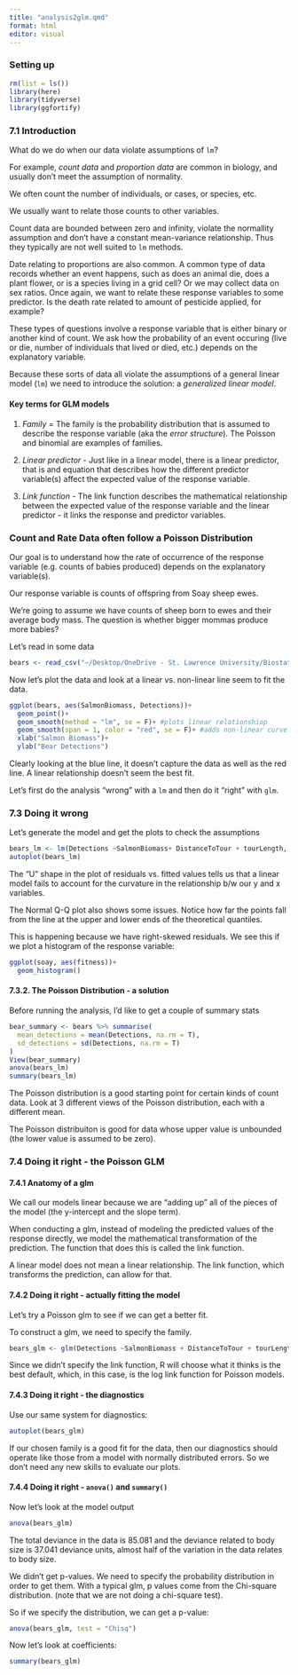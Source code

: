 ```yaml
---
title: "analysis2glm.qmd"
format: html
editor: visual
---
```


### Setting up

```r
rm(list = ls())
library(here)
library(tidyverse)
library(ggfortify)
```

### 7.1 Introduction

What do we do when our data violate assumptions of `lm`?

For example, *count data* and *proportion* *data* are common in biology, and usually don't meet the assumption of normality.

We often count the number of individuals, or cases, or species, etc.

We usually want to relate those counts to other variables.

Count data are bounded between zero and infinity, violate the normallity assumption and don't have a constant mean-variance relationship. Thus they typically are not well suited to `lm` methods.

Date relating to proportions are also common. A common type of data records whether an event happens, such as does an animal die, does a plant flower, or is a species living in a grid cell? Or we may collect data on sex ratios. Once again, we want to relate these response variables to some predictor. Is the death rate related to amount of pesticide applied, for example?

These types of questions involve a response variable that is either binary or another kind of count. We ask how the probability of an event occuring (live or die, number of individuals that lived or died, etc.) depends on the explanatory variable.

Because these sorts of data all violate the assumptions of a general linear model (`lm`) we need to introduce the solution: a *generalized linear model*.

#### Key terms for GLM models

1.  *Family* = The family is the probability distribution that is assumed to describe the response variable (aka the *error structure*). The Poisson and binomial are examples of families.

2.  *Linear predictor* - Just like in a linear model, there is a linear predictor, that is and equation that describes how the different predictor variable(s) affect the expected value of the response variable.

3.  *Link function* - The link function describes the mathematical relationship between the expected value of the response variable and the linear predictor - it links the response and predictor variables.

### Count and Rate Data often follow a Poisson Distribution

Our goal is to understand how the rate of occurrence of the response variable (e.g. counts of babies produced) depends on the explanatory variable(s).

Our response variable is counts of offspring from Soay sheep ewes.

We're going to assume we have counts of sheep born to ewes and their average body mass. The question is whether bigger mommas produce more babies?

Let's read in some data

```r
bears <- read_csv("~/Desktop/OneDrive - St. Lawrence University/Biostats/R_projects/ONeil-Capstone-Project/data/Short_et_al_Data1 (1).csv")

```

Now let's plot the data and look at a linear vs. non-linear line seem to fit the data.

```r
ggplot(bears, aes(SalmonBiomass, Detections))+
  geom_point()+
  geom_smooth(method = "lm", se = F)+ #plots linear relationshiop
  geom_smooth(span = 1, color = "red", se = F)+ #adds non-linear curve
  xlab("Salmon Biomass")+
  ylab("Bear Detections")
```

Clearly looking at the blue line, it doesn't capture the data as well as the red line. A linear relationship doesn't seem the best fit.

Let's first do the analysis "wrong" with a `lm` and then do it "right" with `glm`.

### 7.3 Doing it wrong

Let's generate the model and get the plots to check the assumptions

```r
bears_lm <- lm(Detections ~SalmonBiomass+ DistanceToTour + tourLength, data = bears)
autoplot(bears_lm)
```

The "U" shape in the plot of residuals vs. fitted values tells us that a linear model fails to account for the curvature in the relationship b/w our y and x variables.

The Normal Q-Q plot also shows some issues. Notice how far the points fall from the line at the upper and lower ends of the theoretical quantiles.

This is happening because we have right-skewed residuals. We see this if we plot a histogram of the response variable:

```r
ggplot(soay, aes(fitness))+
  geom_histogram()
```

#### 7.3.2. The Poisson Distribution - a solution

Before running the analysis, I'd like to get a couple of summary stats

```r
bear_summary <- bears %>% summarise(
  mean_detections = mean(Detections, na.rm = T),
  sd_detections = sd(Detections, na.rm = T)
)
View(bear_summary)
anova(bears_lm)
summary(bears_lm)
```

The Poisson distribution is a good starting point for certain kinds of count data. Look at 3 different views of the Poisson distribution, each with a different mean.

The Poisson distribuiton is good for data whose upper value is unbounded (the lower value is assumed to be zero).

### 7.4 Doing it right - the Poisson GLM

#### 7.4.1 Anatomy of a glm

We call our models linear because we are "adding up" all of the pieces of the model (the y-intercept and the slope term).

When conducting a glm, instead of modeling the predicted values of the response directly, we model the mathematical transformation of the prediction. The function that does this is called the link function.

A linear model does not mean a linear relationship. The link function, which transforms the prediction, can allow for that.

#### 7.4.2 Doing it right - actually fitting the model

Let's try a Poisson glm to see if we can get a better fit.

To construct a glm, we need to specify the family.

```r
bears_glm <- glm(Detections ~SalmonBiomass + DistanceToTour + tourLength, data = bears, family = poisson)
```

Since we didn't specify the link function, R will choose what it thinks is the best default, which, in this case, is the log link function for Poisson models.

#### 7.4.3 Doing it right - the diagnostics

Use our same system for diagnostics:

```r
autoplot(bears_glm)
```

If our chosen family is a good fit for the data, then our diagnostics should operate like those from a model with normally distributed errors. So we don't need any new skills to evaluate our plots.

#### 7.4.4 Doing it right - `anova()` and `summary()`

Now let's look at the model output

```r
anova(bears_glm)
```

The total deviance in the data is 85.081 and the deviance related to body size is 37.041 deviance units, almost half of the variation in the data relates to body size.

We didn't get p-values. We need to specify the probability distribution in order to get them. With a typical glm, p values come from the Chi-square distribution. (note that we are not doing a chi-square test).

So if we specify the distribution, we can get a p-value:

```r
anova(bears_glm, test = "Chisq")
```

Now let's look at coefficients:

```r
summary(bears_glm)
```
